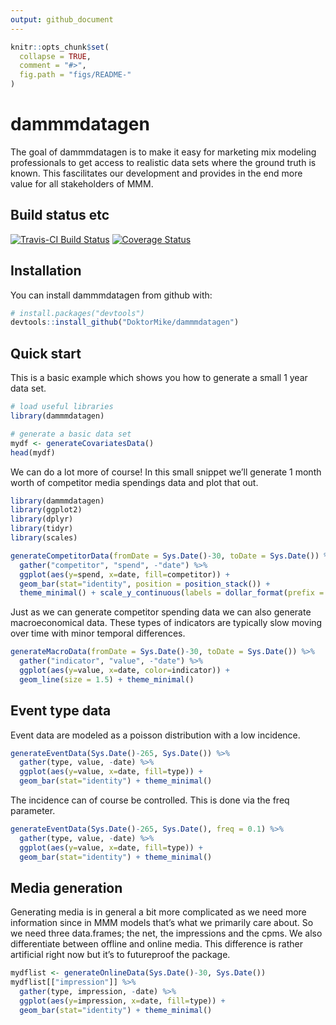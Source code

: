 ```yaml
---
output: github_document
---
```


<!-- README.md is generated from README.Rmd. Please edit that file -->

```r
knitr::opts_chunk$set(
  collapse = TRUE,
  comment = "#>",
  fig.path = "figs/README-"
)
```

# dammmdatagen

The goal of dammmdatagen is to make it easy for marketing mix modeling professionals to get access to realistic data sets where the ground truth is known. This fascilitates our development and provides in the end more value for all stakeholders of MMM.

## Build status etc

[![Travis-CI Build Status](https://travis-ci.org/DoktorMike/dammmdatagen.svg?branch=master)](https://travis-ci.org/DoktorMike/dammmdatagen)
[![Coverage Status](https://img.shields.io/codecov/c/github/DoktorMike/dammmdatagen/master.svg)](https://codecov.io/github/DoktorMike/dammmdatagen?branch=master)

## Installation

You can install dammmdatagen from github with:

```r
# install.packages("devtools")
devtools::install_github("DoktorMike/dammmdatagen")
```

## Quick start

This is a basic example which shows you how to generate a small 1 year data set.

```r
# load useful libraries
library(dammmdatagen)

# generate a basic data set
mydf <- generateCovariatesData()
head(mydf)
```

We can do a lot more of course! In this small snippet we'll generate 1 month worth of competitor media spendings data and plot that out.

```r
library(dammmdatagen)
library(ggplot2)
library(dplyr)
library(tidyr)
library(scales) 

generateCompetitorData(fromDate = Sys.Date()-30, toDate = Sys.Date()) %>% 
  gather("competitor", "spend", -"date") %>% 
  ggplot(aes(y=spend, x=date, fill=competitor)) + 
  geom_bar(stat="identity", position = position_stack()) + 
  theme_minimal() + scale_y_continuous(labels = dollar_format(prefix = "kr. "))
```

Just as we can generate competitor spending data we can also generate macroeconomical data. These types of indicators are typically slow moving over time with minor temporal differences.

```r
generateMacroData(fromDate = Sys.Date()-30, toDate = Sys.Date()) %>% 
  gather("indicator", "value", -"date") %>% 
  ggplot(aes(y=value, x=date, color=indicator)) + 
  geom_line(size = 1.5) + theme_minimal()
```

## Event type data

Event data are modeled as a poisson distribution with a low incidence.

```r
generateEventData(Sys.Date()-265, Sys.Date()) %>%
  gather(type, value, -date) %>%
  ggplot(aes(y=value, x=date, fill=type)) +
  geom_bar(stat="identity") + theme_minimal()
```

The incidence can of course be controlled. This is done via the freq parameter.

```r
generateEventData(Sys.Date()-265, Sys.Date(), freq = 0.1) %>%
  gather(type, value, -date) %>%
  ggplot(aes(y=value, x=date, fill=type)) +
  geom_bar(stat="identity") + theme_minimal()
```

## Media generation

Generating media is in general a bit more complicated as we need more information since in MMM models that's what we primarily care about. So we need three data.frames; the net, the impressions and the cpms. We also differentiate between offline and online media. This difference is rather artificial right now but it's to futureproof the package.

```r
mydflist <- generateOnlineData(Sys.Date()-30, Sys.Date())
mydflist[["impression"]] %>%
  gather(type, impression, -date) %>%
  ggplot(aes(y=impression, x=date, fill=type)) +
  geom_bar(stat="identity") + theme_minimal()
```

